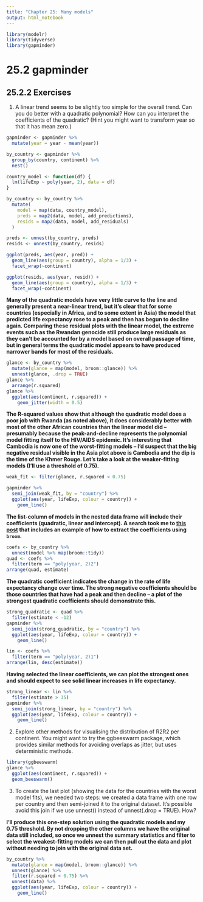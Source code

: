 ```yaml
---
title: "Chapter 25: Many models"
output: html_notebook
---
```


```r
library(modelr)
library(tidyverse)
library(gapminder)
```

# 25.2 gapminder

## 25.2.2 Exercises

1. A linear trend seems to be slightly too simple for the overall trend. Can you do better with a quadratic polynomial? How can you interpret the coefficients of the quadratic? (Hint you might want to transform year so that it has mean zero.)

```r
gapminder <- gapminder %>%
  mutate(year = year - mean(year))

by_country <- gapminder %>% 
  group_by(country, continent) %>% 
  nest()

country_model <- function(df) {
  lm(lifeExp ~ poly(year, 2), data = df)
}

by_country <- by_country %>% 
  mutate(
    model = map(data, country_model),
    preds = map2(data, model, add_predictions),
    resids = map2(data, model, add_residuals)
  )

preds <- unnest(by_country, preds)
resids <- unnest(by_country, resids)

ggplot(preds, aes(year, pred)) +
  geom_line(aes(group = country), alpha = 1/3) +
  facet_wrap(~continent)

ggplot(resids, aes(year, resid)) +
  geom_line(aes(group = country), alpha = 1/3) +
  facet_wrap(~continent)
```

**Many of the quadratic models have very little curve to the line and generally present a near-linear trend, but it's clear that for some countries (especially in Africa, and to some extent in Asia) the model that predicted life expectancy rose to a peak and then has begun to decline again. Comparing these residual plots with the linear model, the extreme events such as the Rwandan genocide still produce large residuals as they can't be accounted for by a model based on overall passage of time, but in general terms the quadratic model appears to have produced narrower bands for most of the residuals.**

```r
glance <- by_country %>% 
  mutate(glance = map(model, broom::glance)) %>% 
  unnest(glance, .drop = TRUE)
glance %>% 
  arrange(r.squared)
glance %>% 
  ggplot(aes(continent, r.squared)) + 
    geom_jitter(width = 0.5)
```

**The R-squared values show that although the quadratic model does a poor job with Rwanda (as noted above), it does considerably better with most of the other African countries than the linear model did -- presumably because the peak-and-decline represents the polynomial model fitting itself to the HIV/AIDS epidemic. It's interesting that Cambodia is now one of the worst-fitting models -- I'd suspect that the big negative residual visible in the Asia plot above is Cambodia and the dip is the time of the Khmer Rouge. Let's take a look at the weaker-fitting models (I'll use a threshold of 0.75).**

```r
weak_fit <- filter(glance, r.squared < 0.75)

gapminder %>% 
  semi_join(weak_fit, by = "country") %>% 
  ggplot(aes(year, lifeExp, colour = country)) +
    geom_line()
```

**The list-column of models in the nested data frame will include their coefficients (quadratic, linear and intercept). A search took me to [this post](https://blog.rstudio.org/2016/02/02/tidyr-0-4-0/) that includes an example of how to extract the coefficients using `broom`.**

```r
coefs <- by_country %>%
  unnest(model %>% map(broom::tidy))
quad <- coefs %>%
  filter(term == "poly(year, 2)2")
arrange(quad, estimate)
```

**The quadratic coefficient indicates the change in the rate of life expectancy change over time. The strong negative coefficients should be those countries that have had a peak and then decline -- a plot of the strongest quadratic coefficients should demonstrate this.**

```r
strong_quadratic <- quad %>%
  filter(estimate < -12)
gapminder %>% 
  semi_join(strong_quadratic, by = "country") %>% 
  ggplot(aes(year, lifeExp, colour = country)) +
    geom_line()
```

```r
lin <- coefs %>%
  filter(term == "poly(year, 2)1")
arrange(lin, desc(estimate))
```

**Having selected the linear coefficients, we can plot the strongest ones and should expect to see solid linear increases in life expectancy.**

```r
strong_linear <- lin %>%
  filter(estimate > 35)
gapminder %>% 
  semi_join(strong_linear, by = "country") %>% 
  ggplot(aes(year, lifeExp, colour = country)) +
    geom_line()
```

2. Explore other methods for visualising the distribution of  R2R2  per continent. You might want to try the ggbeeswarm package, which provides similar methods for avoiding overlaps as jitter, but uses deterministic methods.

```r
library(ggbeeswarm)
glance %>% 
  ggplot(aes(continent, r.squared)) +
  geom_beeswarm()
```

3. To create the last plot (showing the data for the countries with the worst model fits), we needed two steps: we created a data frame with one row per country and then semi-joined it to the original dataset. It’s possible avoid this join if we use unnest() instead of unnest(.drop = TRUE). How?

**I'll produce this one-step solution using the quadratic models and my 0.75 threshold. By not dropping the other columns we have the original data still included, so once we unnest the summary statistics and filter to select the weakest-fitting models we can then pull out the data and plot without needing to join with the original data set.**

```r
by_country %>% 
  mutate(glance = map(model, broom::glance)) %>% 
  unnest(glance) %>%
  filter(r.squared < 0.75) %>%
  unnest(data) %>%
  ggplot(aes(year, lifeExp, colour = country)) +
    geom_line()
```
